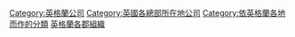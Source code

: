 [[Category:英格蘭公司|Category:英格蘭公司]]
[[Category:英國各總部所在地公司|Category:英國各總部所在地公司]]
[[Category:依英格蘭各地而作的分類|Category:依英格蘭各地而作的分類]]
[[Category:英格蘭各郡組織|]]